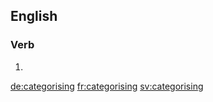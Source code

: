 ==English==

===Verb===
{{head|en|present participle}}

# {{present participle of|categorise|lang=en}}

[[de:categorising]]
[[fr:categorising]]
[[sv:categorising]]